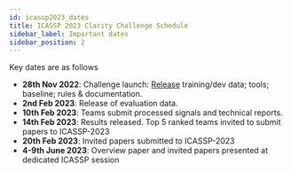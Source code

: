 ```yaml
---
id: icassp2023_dates
title: ICASSP 2023 Clarity Challenge Schedule
sidebar_label: Important dates
sidebar_position: 2
---
```


Key dates are as follows

- **28th Nov 2022**: Challenge launch: [Release](./icassp2023_download) training/dev data; tools; baseline; rules & documentation.
- **2nd Feb 2023**: Release of evaluation data.
- **10th Feb 2023**: Teams submit processed signals and technical reports.
- **14th Feb 2023**: Results released. Top 5 ranked teams invited to submit papers to ICASSP-2023
- **20th Feb 2023**: Invited papers submitted to ICASSP-2023
- **4-9th June 2023**: Overview paper and invited papers presented at dedicated ICASSP session
